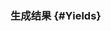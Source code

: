 ### 生成结果 [<Icon name="question-circle" title="了解主题管理"/>](/app/core-concepts/introduction-to-cypress#Subject-Management) {#Yields}